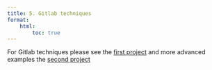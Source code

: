 ```yaml
---
title: 5. Gitlab techniques
format:
    html:
        toc: true
---
```


For Gitlab techniques please see the [first project](https://gitlab.inf.elte.hu/software-testing/gitlab-course-1) and more advanced examples the [second project](https://gitlab.inf.elte.hu/software-testing/gitlab-course-2)